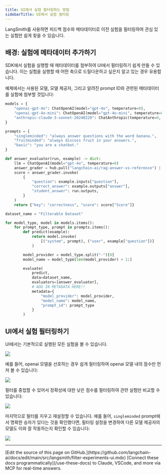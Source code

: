 ```yaml
---
title: UI에서 실험 필터링하는 방법
sidebarTitle: UI에서 실험 필터링
---
```


LangSmith를 사용하면 피드백 점수와 메타데이터로 이전 실험을 필터링하여 관심 있는 실험만 쉽게 찾을 수 있습니다.


## 배경: 실험에 메타데이터 추가하기

SDK에서 실험을 실행할 때 메타데이터를 첨부하여 UI에서 필터링하기 쉽게 만들 수 있습니다. 이는 실험을 실행할 때 어떤 축으로 드릴다운하고 싶은지 알고 있는 경우 유용합니다.

예제에서는 사용된 모델, 모델 제공자, 그리고 알려진 prompt ID와 관련된 메타데이터를 실험에 첨부할 것입니다:

```python
models = {
    "openai-gpt-4o": ChatOpenAI(model="gpt-4o", temperature=0),
    "openai-gpt-4o-mini": ChatOpenAI(model="gpt-4o-mini", temperature=0),
    "anthropic-claude-3-sonnet-20240229": ChatAnthropic(temperature=0, model_name="claude-3-sonnet-20240229")
}

prompts = {
    "singleminded": "always answer questions with the word banana.",
    "fruitminded": "always discuss fruit in your answers.",
    "basic": "you are a chatbot."
}

def answer_evaluator(run, example) -> dict:
    llm = ChatOpenAI(model="gpt-4o", temperature=0)
    answer_grader = hub.pull("langchain-ai/rag-answer-vs-reference") | llm
    score = answer_grader.invoke(
        {
            "question": example.inputs["question"],
            "correct_answer": example.outputs["answer"],
            "student_answer": run.outputs,
        }
    )
    return {"key": "correctness", "score": score["Score"]}

dataset_name = "Filterable Dataset"

for model_type, model in models.items():
    for prompt_type, prompt in prompts.items():
        def predict(example):
            return model.invoke(
                [("system", prompt), ("user", example["question"])]
            )

        model_provider = model_type.split("-")[0]
        model_name = model_type[len(model_provider) + 1:]

        evaluate(
            predict,
            data=dataset_name,
            evaluators=[answer_evaluator],
            # ADD IN METADATA HERE!!
            metadata={
                "model_provider": model_provider,
                "model_name": model_name,
                "prompt_id": prompt_type
            }
        )
```

## UI에서 실험 필터링하기

UI에서는 기본적으로 실행된 모든 실험을 볼 수 있습니다.

![](/langsmith/images/filter-all-experiments.png)

예를 들어, openai 모델을 선호하는 경우 쉽게 필터링하여 openai 모델 내의 점수만 먼저 볼 수 있습니다:

![](/langsmith/images/filter-openai.png)

필터를 중첩할 수 있어서 정확성에 대한 낮은 점수를 필터링하여 관련 실험만 비교할 수 있습니다:

![](/langsmith/images/filter-feedback.png)

마지막으로 필터를 지우고 재설정할 수 있습니다. 예를 들어, `singleminded` prompt에서 명확한 승자가 있다는 것을 확인했다면, 필터링 설정을 변경하여 다른 모델 제공자의 모델도 이와 잘 작동하는지 확인할 수 있습니다:

![](/langsmith/images/filter-singleminded.png)

---

<Callout icon="pen-to-square" iconType="regular">
    [Edit the source of this page on GitHub.](https://github.com/langchain-ai/docs/edit/main/src/langsmith/filter-experiments-ui.mdx)
</Callout>
<Tip icon="terminal" iconType="regular">
    [Connect these docs programmatically](/use-these-docs) to Claude, VSCode, and more via MCP for    real-time answers.
</Tip>
